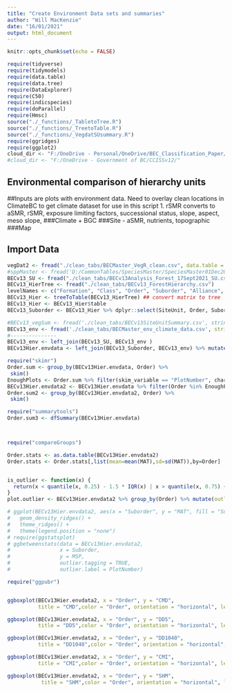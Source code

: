```yaml
---
title: "Create Environment Data sets and summaries"
author: "Will MacKenzie"
date: "16/01/2021"
output: html_document
---
```



```r
knitr::opts_chunk$set(echo = FALSE)

require(tidyverse)
require(tidymodels)
require(data.table)
require(data.tree)
require(DataExplorer)
require(C50)
require(indicspecies)
require(doParallel)
require(Hmsc)
source("./_functions/_TabletoTree.R")
source("./_functions/_TreetoTable.R")
source("./_functions/_VegdatSUsummary.R")
require(ggridges)
require(ggplot2)
cloud_dir <- "F:/OneDrive - Personal/OneDrive/BEC_Classification_Paper/"
#cloud_dir <- "F:/OneDrive - Government of BC/CCISSv12/"
```


## Environmental comparison of hierarchy units
##Inputs are plots with environment data.
Need to overlay clean locations in ClimateBC to get climate dataset for use in this script
1. rSMR converts to aSMR, rSMR, exposure limiting factors, successional status, slope, aspect, meso slope, 
###Climate + BGC
###Site - aSMR, nutrients, topographic 
###Map

## Import Data

```r
vegDat2 <- fread("./clean_tabs/BECMaster_VegR_clean.csv", data.table = FALSE)
#sppMaster <- fread('D:/CommonTables/SpeciesMaster/SpeciesMaster01Dec2020.csv') %>% filter(Codetype == "U")
BECv13_SU <- fread("./clean_tabs/BECv13Analysis_Forest_17Sept2021_SU.csv", stringsAsFactors = FALSE)
BECv13_HierTree <- fread("./clean_tabs/BECv13_ForestHierarchy.csv")
levelNames <- c("Formation", "Class", "Order", "Suborder", "Alliance", "Suball", "Assoc", "Subass", "Facies", "Working", "SiteUnit")
BECv13_Hier <- treeToTable(BECv13_HierTree) ## convert matrix to tree
BECv13_Hier <- BECv13_Hier$table
BECv13_Suborder <- BECv13_Hier %>% dplyr::select(SiteUnit, Order, Suborder) %>% drop_na()

#BECv13_vegSum <- fread('./clean_tabs/BECv13SiteUnitSummary.csv', stringsAsFactors = FALSE)
BECv13_env <- fread('./clean_tabs/BECMaster_env_climate_data.csv', stringsAsFactors = FALSE)
#---------------
BECv13_env <- left_join(BECv13_SU, BECv13_env )
BECv13Hier.envdata <- left_join(BECv13_Suborder, BECv13_env) %>% mutate(MAT = ifelse(MAT == -9999, NA, MAT)) %>% drop_na()

```

```r
require("skimr")
Order.sum <- group_by(BECv13Hier.envdata, Order) %>%
 skim()
EnoughPlots <- Order.sum %>% filter(skim_variable == "PlotNumber", character.n_unique >50) %>% dplyr::select(Order)
BECv13Hier.envdata2 <- BECv13Hier.envdata %>% filter(Order %in% EnoughPlots$Order)
Order.sum2 <- group_by(BECv13Hier.envdata2, Order) %>%
 skim()

require("summarytools")
Order.sum3 <- dfSummary(BECv13Hier.envdata)



require("compareGroups")

Order.stats <- as.data.table(BECv13Hier.envdata2)
Order.stats <- Order.stats[,list(mean=mean(MAT),sd=sd(MAT)),by=Order]


is_outlier <- function(x) {
  return(x < quantile(x, 0.25) - 1.5 * IQR(x) | x > quantile(x, 0.75) + 1.5 * IQR(x))
}
plot.outlier <- BECv13Hier.envdata2 %>% group_by(Order) %>% mutate(outlier = ifelse(is_outlier(DD1040), DD1040, as.numeric(NA))) %>% filter(!is.na(outlier)) %>% select(PlotNumber, outlier)# %>% ggplot(., aes(x = factor(Chr.), y = value)) + geom_boxplot() + geom_text(aes(label = outlier), na.rm = TRUE, hjust = -0.3)

```


```r

# ggplot(BECv13Hier.envdata2, aes(x = "Suborder", y = "MAT", fill = "Suborder")) +
#   geom_density_ridges() +
#   theme_ridges() + 
#   theme(legend.position = "none")
# require(ggstatsplot)
# ggbetweenstats(data = BECv13Hier.envdata2, 
#                x = Suborder,
#                y = MSP,
#                outlier.tagging = TRUE,
#                outlier.label = PlotNumber)

require("ggpubr")


ggboxplot(BECv13Hier.envdata2, x = "Order", y = "CMD",
          title = "CMD",color = "Order", orientation = "horizontal", legend = "none", ggtheme = theme_bw())

ggboxplot(BECv13Hier.envdata2, x = "Order", y = "DD5",
          title = "DD5",color = "Order", orientation = "horizontal", legend = "none", ggtheme = theme_bw())

ggboxplot(BECv13Hier.envdata2, x = "Order", y = "DD1040",
          title = "DD1040",color = "Order", orientation = "horizontal", legend = "none", ggtheme = theme_bw())

ggboxplot(BECv13Hier.envdata2, x = "Order", y = "CMI",
          title = "CMI",color = "Order", orientation = "horizontal", legend = "none", ggtheme = theme_bw())

ggboxplot(BECv13Hier.envdata2, x = "Order", y = "SHM",
           title = "SHM",color = "Order", orientation = "horizontal", legend = "none", ggtheme = theme_bw())

```


